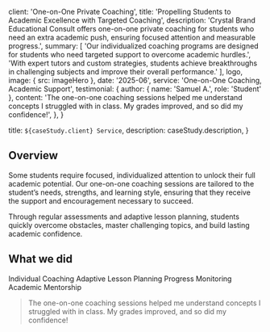 
  client: 'One-on-One Private Coaching',
  title: 'Propelling Students to Academic Excellence with Targeted Coaching',
  description:
    'Crystal Brand Educational Consult offers one-on-one private coaching for students who need an extra academic push, ensuring focused attention and measurable progress.',
  summary: [
    'Our individualized coaching programs are designed for students who need targeted support to overcome academic hurdles.',
    'With expert tutors and custom strategies, students achieve breakthroughs in challenging subjects and improve their overall performance.'
  ],
  logo,
  image: { src: imageHero },
  date: '2025-06',
  service: 'One-on-One Coaching, Academic Support',
  testimonial: {
    author: { name: 'Samuel A.', role: 'Student' },
    content:
      'The one-on-one coaching sessions helped me understand concepts I struggled with in class. My grades improved, and so did my confidence!',
  },
}

  title: `${caseStudy.client} Service`,
  description: caseStudy.description,
}

## Overview

Some students require focused, individualized attention to unlock their full academic potential. Our one-on-one coaching sessions are tailored to the student’s needs, strengths, and learning style, ensuring that they receive the support and encouragement necessary to succeed.

Through regular assessments and adaptive lesson planning, students quickly overcome obstacles, master challenging topics, and build lasting academic confidence.

## What we did

<TagList>
  <TagListItem>Individual Coaching</TagListItem>
  <TagListItem>Adaptive Lesson Planning</TagListItem>
  <TagListItem>Progress Monitoring</TagListItem>
  <TagListItem>Academic Mentorship</TagListItem>
</TagList>

<Blockquote
  author={{ name: 'Samuel A.', role: 'Student' }}
>
  The one-on-one coaching sessions helped me understand concepts I struggled with in class. My grades improved, and so did my confidence!
</Blockquote>

<StatList>
  <StatListItem value="85%" label="Academic improvement" />
  <StatListItem value="3x" label="Confidence growth" />
  <StatListItem value="100%" label="Personalized progress tracking" />
  <StatListItem value="Top 15%" label="Class ranking" />
</StatList>